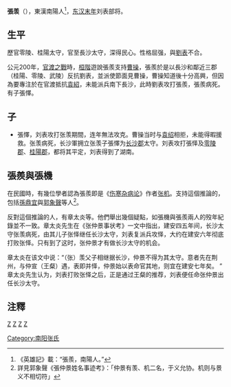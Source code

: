 {{for|南北朝、隋朝学者張羡|张羡 (隋朝)}}
'''張羡'''（{{bd|2世紀？||200年代||catIdx=Z}}），東漢南陽人<ref>《英雄記》載：“張羨，南陽人。”</ref>，[[东汉末年|东汉末年]]刘表部将。

== 生平 ==
歷官零陵、桂陽太守，官至長沙太守，深得民心。性格屈强，與[[劉表|劉表]]不合。

公元200年，[[官渡之戰|官渡之戰]]時，[[桓階|桓階]]遊說張羨支持[[曹操|曹操]]，張羨於是以長沙和鄰近三郡（桂陽、零陵、武陵）反抗劉表，並派使節面見曹操，曹操知道後十分高興，但因為要專注於在官渡抵抗[[袁紹|袁紹]]，未能派兵南下長沙，此時劉表攻打張羨，張羨病死。有子張懌。

== 子 ==
*張懌，刘表攻打张羡期間，连年無法攻克。曹操当时与[[袁绍|袁绍]]相拒，未能得暇援救。张羡病死，长沙軍拥立张羡子張懌为[[长沙郡|长沙郡]]太守。刘表攻打張怿及[[零陵郡|零陵郡]]、[[桂陽郡|桂陽郡]]，都将其平定，刘表得到了湖南。

==張羨與張機==

在民國時，有幾位學者認為張羨即是《[[伤寒杂病论|伤寒杂病论]]》作者[[张机|张机]]。支持這個推論的，包括[[孫鼎宜|孫鼎宜]]與[[郭象聲|郭象聲]]等人<ref>詳見郭象聲《張仲景姓名事迹考》：「仲景有羡、机二名，于义允协。机则与景义不相切符」</ref>。

反對這個推論的人，有章太炎等。他們舉出幾個疑點，如張機與張羨兩人的歿年紀錄並不一致。章太炎先生在《张仲景事状考》一文中指出，建安四五年间，长沙太守张羡病死，由其儿子张怿继任长沙太守，刘表复派兵攻怿，大约在建安六年彻底打败张怿。只有到了这时，张仲景才有做长沙太守的机会。

章太炎在该文中说：“（张）羡父子相继据长沙，仲景不得为其太守。意者先在荆州，与仲宣（王粲）遇，表即并怿，仲景始以表命官其地，则宜在建安七年矣。
”
章太炎先生认为，刘表打败张怿之后，正是通过王粲的推荐，刘表便任命张仲景出任长沙太守。

==注釋==
{{reflist}}
[[category:東漢政治人物|Z]]
[[category:三國政治人物|Z]]
[[category:南陽人|Z]]
[[category:東漢太守|Z]]
[[Category:南阳张氏|Category:南阳张氏]]
